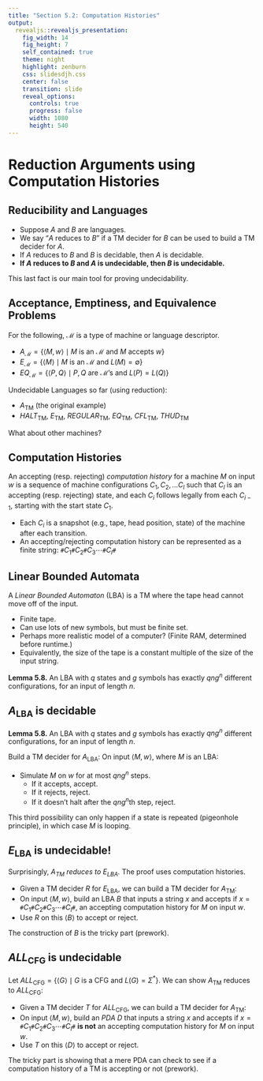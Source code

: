 ```yaml
---
title: "Section 5.2: Computation Histories"
output: 
  revealjs::revealjs_presentation:
    fig_width: 14 
    fig_height: 7
    self_contained: true
    theme: night
    highlight: zenburn
    css: slidesdjh.css
    center: false
    transition: slide
    reveal_options:
      controls: true
      progress: false
      width: 1080
      height: 540
---
```


# Reduction Arguments using Computation Histories

## Reducibility and Languages

- Suppose $A$ and $B$ are languages.
- We say "$A$ reduces to $B$" if a TM decider for $B$ can be used to build a TM decider for $A$.
- If $A$ reduces to $B$ and $B$ is decidable, then $A$ is decidable.
- **If $A$ reduces to $B$ and $A$ is undecidable, then $B$ is undecidable.**

This last fact is our main tool for proving undecidability.

## Acceptance, Emptiness, and Equivalence Problems

For the following, $\mathcal{M}$ is a type of machine or language descriptor.

- $A_\mathcal{M} = \{ \langle M, w \rangle \mid M \text{ is an } \mathcal{M} \text{ and } M \text{ accepts } w \}$
- $E_\mathcal{M} = \{ \langle M \rangle \mid M \text{ is an } \mathcal{M} \text{ and } L(M) = \emptyset\}$
- $\mathit{EQ}_\mathcal{M} = \{ \langle P, Q \rangle \mid P,Q \text{ are } \mathcal{M}\text{'s and } L(P) = L(Q) \}$

Undecidable Languages so far (using reduction):

- $A_\text{TM}$ (the original example)
- $\mathit{HALT}_\text{TM}$, $E_\text{TM}$, $\mathit{REGULAR}_\text{TM}$, $\mathit{EQ}_\text{TM}$, $\mathit{CFL}_\text{TM}$, $\mathit{THUD}_\text{TM}$ 

What about other machines?

## Computation Histories

An accepting (resp. rejecting) *computation history* for a machine $M$ on input $w$ is a sequence of machine configurations $C_1, C_2, \ldots C_l$ such that $C_l$ is an accepting (resp. rejecting) state, and each $C_i$ follows legally from each $C_{i-1}$, starting with the start state $C_1$.  

- Each $C_i$ is a snapshot (e.g., tape, head position, state) of the machine after each transition.
- An accepting/rejecting computation history can be represented as a finite string: $\mathtt{\#}C_1\mathtt{\#}C_2\mathtt{\#}C_3\cdots\mathtt{\#}C_l\mathtt{\#}$

## Linear Bounded Automata

A *Linear Bounded Automaton* (LBA) is a TM where the tape head cannot move off of the input.

- Finite tape.
- Can use lots of new symbols, but must be finite set.
- Perhaps more realistic model of a computer? (Finite RAM, determined before runtime.)
- Equivalently, the size of the tape is a constant multiple of the size of the input string.

**Lemma 5.8.** An LBA with $q$ states and $g$ symbols has exactly $qng^n$ different configurations, for an input of length $n$.

## $A_\text{LBA}$ is decidable

**Lemma 5.8.** An LBA with $q$ states and $g$ symbols has exactly $qng^n$ different configurations, for an input of length $n$.

Build a TM decider for $A_\text{LBA}$: On input $\langle M, w\rangle$, where $M$ is an LBA:

- Simulate $M$ on $w$ for at most $qng^n$ steps.
    - If it accepts, accept.
    - If it rejects, reject.
    - If it doesn't halt after the $qng^n$th step, reject.
    
This third possibility can only happen if a state is repeated (pigeonhole principle), in which case $M$ is looping.

## $E_\text{LBA}$ is undecidable!

Surprisingly, *$A_\text{TM}$ reduces to $E_\text{LBA}$.* The proof uses computation histories. 

- Given a TM decider $R$ for $E_\text{LBA}$, we can build a TM decider for $A_\text{TM}$: 
- On input $\langle M, w\rangle$, build an LBA $B$ that inputs a string $x$ and accepts if $x = \mathtt{\#}C_1\mathtt{\#}C_2\mathtt{\#}C_3\cdots\mathtt{\#}C_l\mathtt{\#}$, an accepting computation history for $M$ on input $w$.
- Use $R$ on this $\langle B \rangle$ to accept or reject.

The construction of $B$ is the tricky part (prework).

## $\mathit{ALL}_\text{CFG}$ is undecidable

Let $\mathit{ALL}_\text{CFG} = \{ \langle G \rangle \mid G \text { is a CFG and } L(G) = \Sigma^\ast \}$. We can show $A_\text{TM}$ reduces to $\mathit{ALL}_\text{CFG}$:

- Given a TM decider $T$ for $\mathit{ALL}_\text{CFG}$, we can build a TM decider for $A_\text{TM}$: 
- On input $\langle M, w\rangle$, build an *PDA* $D$ that inputs a string $x$ and accepts if $x = \mathtt{\#}C_1\mathtt{\#}C_2\mathtt{\#}C_3\cdots\mathtt{\#}C_l\mathtt{\#}$ **is not** an accepting computation history for $M$ on input $w$.
- Use $T$ on this $\langle D \rangle$ to accept or reject.

The tricky part is showing that a mere PDA can check to see if a computation history of a TM is accepting or not (prework).
